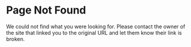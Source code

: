 
<HttpStatusCode code={404} />

<Title>Not found</Title>

# Page Not Found

We could not find what you were looking for.
Please contact the owner of the site that linked you to the original URL and let them know their link is broken.
